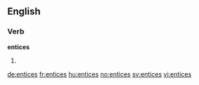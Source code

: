==English==

===Verb===
'''entices'''

# {{third-person singular of|entice}}

[[de:entices]]
[[fr:entices]]
[[hu:entices]]
[[no:entices]]
[[sv:entices]]
[[vi:entices]]
